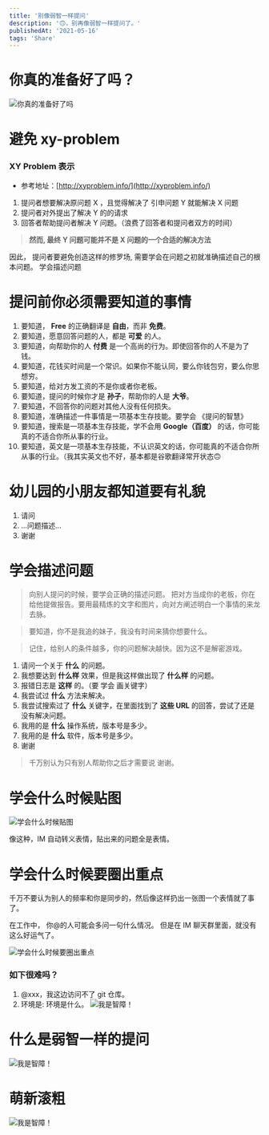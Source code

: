 ```yaml
---
title: '别像弱智一样提问'
description: '🙃，别再像弱智一样提问了。'
publishedAt: '2021-05-16'
tags: 'Share'
---
```


# 你真的准备好了吗？
![你真的准备好了吗](/blog_Imge/you-are-not-prepared.png)

# 避免 xy-problem

### XY Problem 表示
- 参考地址：[http://xyproblem.info/](http://xyproblem.info/)
1. 提问者想要解决原问题 X ，且觉得解决了 引申问题 Y 就能解决 X 问题
2. 提问者对外提出了解决 Y 的的请求
3. 回答者帮助提问者解决 Y 问题。（浪费了回答者和提问者双方的时间）

> **然而, 最终 Y 问题可能并不是 X 问题的一个合适的解决方法**

因此， 提问者要避免创造这样的修罗场, 需要学会在问题之初就准确描述自己的根本问题。 学会描述问题

# 提问前你必须需要知道的事情

1. 要知道， **Free** 的正确翻译是 **自由**，而非 **免费**。
2. 要知道，愿意回答问题的人，都是 **可爱** 的人。
3. 要知道，向帮助你的人 **付费** 是一个高尚的行为。即使回答你的人不是为了钱。
4. 要知道，花钱买时间是一个常识。如果你不能认同，要么你钱包穷，要么你思想穷。
5. 要知道，给对方发工资的不是你或者你老板。
6. 要知道，提问的时候你才是 **孙子**，帮助你的人是 **大爷**。
7. 要知道，不回答你的问题对其他人没有任何损失。
8. 要知道，准确描述一件事情是一项基本生存技能。要学会 《提问的智慧》
9. 要知道，搜索是一项基本生存技能，学不会用 **Google（百度）** 的话，你可能真的不适合你所从事的行业。
10. 要知道，英文是一项基本生存技能，不认识英文的话，你可能真的不适合你所从事的行业。（我其实英文也不好，基本都是谷歌翻译常开状态🙃

# 幼儿园的小朋友都知道要有礼貌

1. 请问
2.   ...问题描述...
3. 谢谢

# 学会描述问题

> 向别人提问的时候，要学会正确的描述问题。 把对方当成你的老板，你在给他提做报告。要用最精炼的文字和图片，向对方阐述明白一个事情的来龙去脉。

> 要知道，你不是我追的妹子，我没有时间来猜你想要什么。

> 记住，给别人的条件越多，你的问题解决越快。因为这不是解密游戏。

1. 请问一个关于 **什么** 的问题。
2. 我想要达到 **什么样** 效果，但是我这样做出现了 **什么样** 的问题。
3. 报错日志是 **这样** 的。（要 学会 画关键字）
4. 我尝试过 **什么** 方法来解决。
5. 我尝试搜索过了 **什么** 关键字，在里面找到了 **这些 URL** 的回答，尝试了还是没有解决问题。
6. 我用的是 **什么** 操作系统，版本号是多少。
7. 我用的是 **什么** 软件，版本号是多少。
8. 谢谢

> 千万别认为只有别人帮助你之后才需要说 谢谢。

# 学会什么时候贴图
![学会什么时候贴图](/blog_Imge/what-time-to-use-image.png)

像这种，IM 自动转义表情，贴出来的问题全是表情。

# 学会什么时候要圈出重点

千万不要认为别人的频率和你是同步的，然后像这样扔出一张图一个表情就了事了。

在工作中， 你@的人可能会多问一句什么情况。 但是在 IM 聊天群里面，就没有这么好运气了。

![学会什么时候要圈出重点](/blog_Imge/stupid_02-conversation.png)

### 如下很难吗？
1. @xxx，我这边访问不了 git 仓库。
2. 环境是: 环境是什么。
![我是智障！](/blog_Imge/stupid_02-no-target.png)

# 什么是弱智一样的提问
![我是智障！](/blog_Imge/stupid_questions.png)

# 萌新滚粗
![我是智障！](/blog_Imge/baiduit.jpeg)
